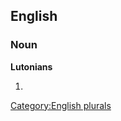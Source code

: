 
==English==

===Noun===
'''Lutonians'''

# {{plural of|[[Lutonian]]}}

[[Category:English plurals]]